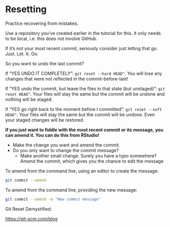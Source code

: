 # Resetting {#reset}

Practice recovering from mistakes.

Use a repository you've created earlier in the tutorial for this. It only needs to be local, i.e. this does not involve GitHub.

If it's not your most recent commit, seriously consider just letting that go. Just. Let. It. Go.

So you want to undo the last commit?

If "YES UNDO IT COMPLETELY": `git reset --hard HEAD^`. You will lose any changes that were not reflected in the commit-before-last!

If "YES undo the commit, but leave the files in that state (but unstaged)": `git reset HEAD^`. Your files will stay the same but the commit will be undone and nothing will be staged.

If "YES go right back to the moment before I committed": `git reset --soft HEAD^`. Your files will stay the same but the commit will be undone. Even your staged changes will be restored.

**If you just want to fiddle with the most recent commit or its message, you can amend it. You can do this from RStudio!**

  * Make the change you want and amend the commit.
  * Do you only want to change the commit message?
    - Make another small change. Surely you have a typo somewhere? Amend the commit, which gives you the chance to edit the message

To amend from the command line, using an editor to create the message:

``` bash
git commit --amend
```

To amend from the command line, providing the new message:

``` bash
git commit --amend -m "New commit message"
```

Git Reset Demystified:

<https://git-scm.com/blog>

